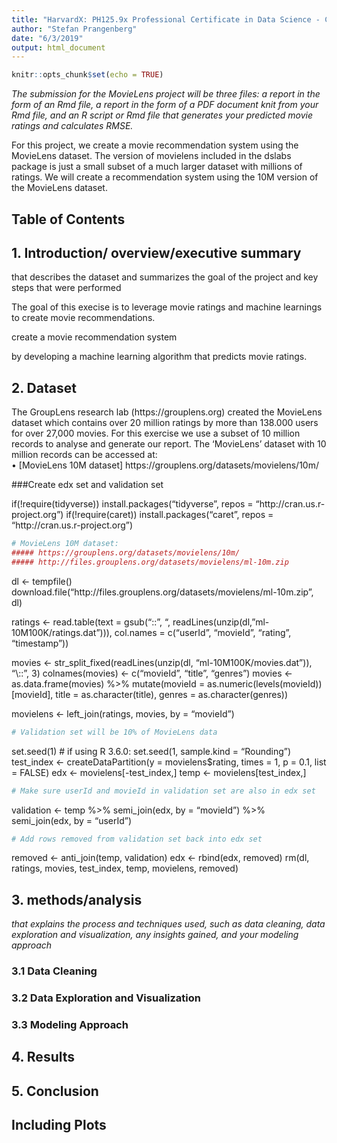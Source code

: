 ```yaml
---
title: "HarvardX: PH125.9x Professional Certificate in Data Science - Capstone MovieLens Project "
author: "Stefan Prangenberg"
date: "6/3/2019"
output: html_document
---
```


```r
knitr::opts_chunk$set(echo = TRUE)
```

*The submission for the MovieLens project will be three files: a report in the form of an Rmd file, a report in the form of a PDF document knit from your Rmd file, and an R script or Rmd file that generates your predicted movie ratings and calculates RMSE.*

For this project, we create a movie recommendation system using the MovieLens dataset. The version of movielens included in the dslabs package is just a small subset of a much larger dataset with millions of ratings. We will  create a recommendation system using the 10M version of the MovieLens dataset.

## Table of Contents

## 1. Introduction/ overview/executive summary  
that describes the dataset and summarizes the goal of the project and key steps that were performed

The goal of this execise is to leverage movie ratings and machine learnings to create movie recommendations.

create a movie recommendation system 

by developing a machine learning
algorithm that predicts movie ratings.


## 2. Dataset

The GroupLens research lab (https://grouplens.org) created the MovieLens dataset which contains over 20 million ratings by more than 138.000 users for over 27,000 movies.
For this exercise we use a subset of 10 million records to analyse and generate our report. The 'MovieLens' dataset with 10 million records can be accessed at:  
• [MovieLens 10M dataset] https://grouplens.org/datasets/movielens/10m/  


###Create edx set and validation set

if(!require(tidyverse)) install.packages("tidyverse", repos = "http://cran.us.r-project.org")
if(!require(caret)) install.packages("caret", repos = "http://cran.us.r-project.org")

```r
# MovieLens 10M dataset:
##### https://grouplens.org/datasets/movielens/10m/
##### http://files.grouplens.org/datasets/movielens/ml-10m.zip
```

dl <- tempfile()
download.file("http://files.grouplens.org/datasets/movielens/ml-10m.zip", dl)

ratings <- read.table(text = gsub("::", "\t", readLines(unzip(dl, "ml-10M100K/ratings.dat"))),
                      col.names = c("userId", "movieId", "rating", "timestamp"))

movies <- str_split_fixed(readLines(unzip(dl, "ml-10M100K/movies.dat")), "\\::", 3)
colnames(movies) <- c("movieId", "title", "genres")
movies <- as.data.frame(movies) %>% mutate(movieId = as.numeric(levels(movieId))[movieId],
                                           title = as.character(title),
                                           genres = as.character(genres))

movielens <- left_join(ratings, movies, by = "movieId")
```r
# Validation set will be 10% of MovieLens data
```

set.seed(1) # if using R 3.6.0: set.seed(1, sample.kind = "Rounding")
test_index <- createDataPartition(y = movielens$rating, times = 1, p = 0.1, list = FALSE)
edx <- movielens[-test_index,]
temp <- movielens[test_index,]
```r
# Make sure userId and movieId in validation set are also in edx set
```

validation <- temp %>% 
     semi_join(edx, by = "movieId") %>%
     semi_join(edx, by = "userId")
```r
# Add rows removed from validation set back into edx set
```

removed <- anti_join(temp, validation)
edx <- rbind(edx, removed)
rm(dl, ratings, movies, test_index, temp, movielens, removed)



## 3. methods/analysis  

*that explains the process and techniques used, such as data cleaning, data exploration and visualization, any insights gained, and your modeling approach*

### 3.1 Data Cleaning
### 3.2 Data Exploration and Visualization
### 3.3 Modeling Approach

## 4. Results 

## 5. Conclusion 

## Including Plots

